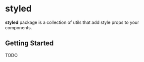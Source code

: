 
<Meta title="Introduction" />

# styled

**styled** package is a collection of utils that add style props to your components.

## Getting Started

TODO

